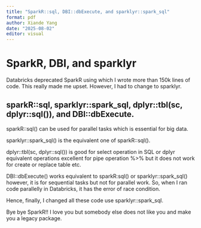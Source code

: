 ---
title: "SparkR::sql, DBI::dbExecute, and sparklyr::spark_sql"
format: pdf
author: Xiande Yang
date: "2025-08-02"
editor: visual
---

# SparkR, DBI, and sparklyr

Databricks deprecated SparkR using which I wrote more than 150k lines of code. This really made me upset. However, I had to change to sparklyr.

## sparkR::sql, sparklyr::spark_sql, dplyr::tbl(sc, dplyr::sql()), and DBI::dbExecute.

sparkR::sql() can be used for parallel tasks which is essential for big data.

sparklyr::spark_sql() is the equivalent one of sparkR::sql().

dplyr::tbl(sc, dplyr::sql()) is good for select operation in SQL or dplyr equivalent operations excellent for pipe operation %>% but it does not work for create or replace table etc.

DBI::dbExecute() works equivalent to sparkR:sql() or sparklyr::spark_sql() however, it is for sequential tasks but not for parallel work. So, when I ran code parallelly in Databricks, it has the error of race condition.

Hence, finally, I changed all these code use sparklyr::spark_sql.

Bye bye SparkR!! I love you but somebody else does not like you and make you a legacy package.

